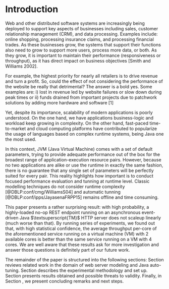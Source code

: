 # Introduction {#sec:intro}

Web and other distributed software systems are increasingly being deployed to
support key aspects of businesses including sales, customer relationship management
(CRM), and data processing. Examples include: online shopping, processing insurance
claims, and processing financial trades. As these businesses grow, the systems
that support their functions also need to grow to support more users, process
more data, or both. As they grow, it is important to maintain their performance
(responsiveness or throughput), as it has direct impact on business objectives
[Smith and Williams 2002]. 

For example, the highest priority for nearly all retailers is to drive revenue
and turn a profit. So, could the effect of not considering the performance of the
website be really that detrimental? The answer is a bold yes. Some examples are:
i) lost in revenue led by website failures or slow down during peak times or ii)
funds drained from important projects due to patchwork solutions by adding more
hardware and software [1]

Yet, despite its importance, scalability of modern applications is poorly
understood. On the one hand, we have applications business-logic and workload
keep growing in complexity. On the other hand, fast-paced time-to-market and cloud
computing platforms have contributed to popularize the usage of languages based
on complex runtime systems, being Java \textsuperscript{TM} one the most used.

In this context, JVM (Java Virtual Machine) comes with a set of default parameters,
trying to provide adequate performance out of the box for the broadest range of
application-execution resource pairs. However, because no two applications are
alike or use the runtime in exactly the same fashion, there is no guarantee that
any single set of parameters will be perfectly suited for every pair. This reality
highlights how important is to conduct focused performance evaluation and tunning at runtime
level. Classic modelling techniques do not consider runtime complexity [@DBLP:conf/cmg/WilliamsS04]
and  automatic tunning [@DBLP:conf/ipps/JayasenaFRPP15] remains offline and time consuming.

This paper presents a rather surprising result: with high probability, a highly-loaded
no-op REST endpoint running on an asynchronous event-driven Java $\textsuperscript{TM}$
HTTP server does not scaleup linearly (much worse than that). By running series of
experiments, we found out that, with high statistical confidence, the
average throughput per-core of the aforementioned service running on a virtual
machine (VM) with 2 available cores is better than the same service running on a VM
with 4 cores. We are well aware that these results ask for more investigation and
answer those questions is definitely part of our future work.

The remainder of the paper is structured into the following sections: Section \ref{sec:rel}
reviews related work in the domain of web server modeling and Java \textsuperscript{TM} auto-tuning.
Section \ref{sec:met} describes the experimental methodology and set up. Section
\ref{sec:results} presents results obtained and possible threats to validity.
Finally, in Section \ref{sec:conc}, we present concluding remarks and next steps.
